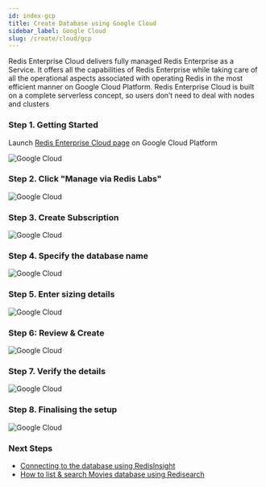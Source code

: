 ```yaml
---
id: index-gcp
title: Create Database using Google Cloud
sidebar_label: Google Cloud
slug: /create/cloud/gcp
---
```


Redis Enterprise Cloud delivers fully managed Redis Enterprise as a Service. It offers all the capabilities of Redis Enterprise while taking care of all the operational aspects associated with operating Redis in the most efficient manner on Google Cloud Platform. Redis Enterprise Cloud is built on a complete serverless concept, so users don’t need to deal with nodes and clusters

### Step 1. Getting Started

Launch [Redis Enterprise Cloud page](https://console.cloud.google.com/apis/library/gcp.redisenterprise.com?pli=1) on Google Cloud Platform

![Google Cloud](gcp2.png)

### Step 2. Click "Manage via Redis Labs"

![Google Cloud](gcp3.png)

### Step 3. Create Subscription

![Google Cloud](gcp4.png)

### Step 4. Specify the database name

![Google Cloud](gcp5.png)

### Step 5. Enter sizing details

![Google Cloud](gcp6.png)

### Step 6: Review & Create

![Google Cloud](gcp7.png)

### Step 7. Verify the details

![Google Cloud](gcp8.png)

### Step 8. Finalising the setup

![Google Cloud](gcp10.png)

### Next Steps

- [Connecting to the database using RedisInsight](/explore/redisinsight/)
- [How to list & search Movies database using Redisearch](/howtos/shoppingcart/)
